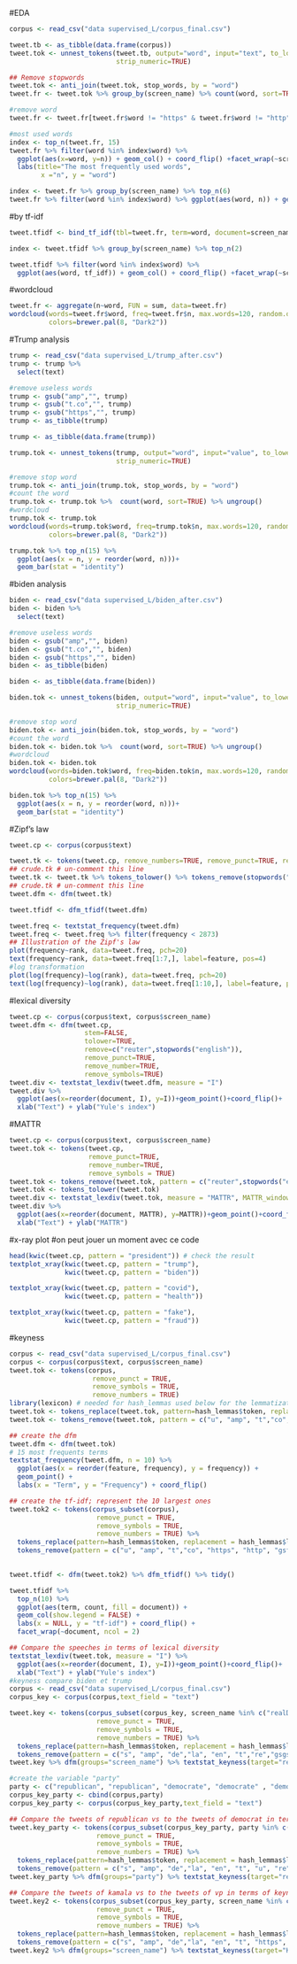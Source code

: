 #EDA

```r
corpus <- read_csv("data supervised_L/corpus_final.csv")

tweet.tb <- as_tibble(data.frame(corpus))
tweet.tok <- unnest_tokens(tweet.tb, output="word", input="text", to_lower=TRUE, strip_punct=TRUE, 
                           strip_numeric=TRUE)

## Remove stopwords 
tweet.tok <- anti_join(tweet.tok, stop_words, by = "word")
tweet.fr <- tweet.tok %>% group_by(screen_name) %>% count(word, sort=TRUE) %>% ungroup()

#remove word
tweet.fr <- tweet.fr[tweet.fr$word != "https" & tweet.fr$word != "http" & tweet.fr$word != "amp" & tweet.fr$word != "fe", ]  

#most used words
index <- top_n(tweet.fr, 15)
tweet.fr %>% filter(word %in% index$word) %>% 
  ggplot(aes(x=word, y=n)) + geom_col() + coord_flip() +facet_wrap(~screen_name, ncol = 2)+
  labs(title="The most frequently used words",
        x ="n", y = "word")

index <- tweet.fr %>% group_by(screen_name) %>% top_n(6)
tweet.fr %>% filter(word %in% index$word) %>% ggplot(aes(word, n)) + geom_col() + coord_flip() +facet_wrap(~screen_name, ncol = 2)
```
#by tf-idf
```r
tweet.tfidf <- bind_tf_idf(tbl=tweet.fr, term=word, document=screen_name, n=n)

index <- tweet.tfidf %>% group_by(screen_name) %>% top_n(2)

tweet.tfidf %>% filter(word %in% index$word) %>% 
  ggplot(aes(word, tf_idf)) + geom_col() + coord_flip() +facet_wrap(~screen_name, ncol = 2)
```
#wordcloud
```r
tweet.fr <- aggregate(n~word, FUN = sum, data=tweet.fr)
wordcloud(words=tweet.fr$word, freq=tweet.fr$n, max.words=120, random.order=FALSE, rot.per=0.35, 
          colors=brewer.pal(8, "Dark2")) 
```
#Trump analysis
```r
trump <- read_csv("data supervised_L/trump_after.csv")
trump <- trump %>% 
  select(text)

#remove useless words
trump <- gsub("amp","", trump)
trump <- gsub("t.co","", trump)
trump <- gsub("https","", trump)
trump <- as_tibble(trump)

trump <- as_tibble(data.frame(trump))

trump.tok <- unnest_tokens(trump, output="word", input="value", to_lower=TRUE, strip_punct=TRUE, 
                           strip_numeric=TRUE)

#remove stop word
trump.tok <- anti_join(trump.tok, stop_words, by = "word")
#count the word
trump.tok <- trump.tok %>%  count(word, sort=TRUE) %>% ungroup()
#wordcloud
trump.tok <- trump.tok 
wordcloud(words=trump.tok$word, freq=trump.tok$n, max.words=120, random.order=FALSE, rot.per=0.35, 
          colors=brewer.pal(8, "Dark2"))

trump.tok %>% top_n(15) %>% 
  ggplot(aes(x = n, y = reorder(word, n)))+
  geom_bar(stat = "identity")
```
#biden analysis
```r
biden <- read_csv("data supervised_L/biden_after.csv")
biden <- biden %>% 
  select(text)

#remove useless words
biden <- gsub("amp","", biden)
biden <- gsub("t.co","", biden)
biden <- gsub("https","", biden)
biden <- as_tibble(biden)

biden <- as_tibble(data.frame(biden))

biden.tok <- unnest_tokens(biden, output="word", input="value", to_lower=TRUE, strip_punct=TRUE, 
                           strip_numeric=TRUE)

#remove stop word
biden.tok <- anti_join(biden.tok, stop_words, by = "word")
#count the word
biden.tok <- biden.tok %>%  count(word, sort=TRUE) %>% ungroup()
#wordcloud
biden.tok <- biden.tok 
wordcloud(words=biden.tok$word, freq=biden.tok$n, max.words=120, random.order=FALSE, rot.per=0.35, 
          colors=brewer.pal(8, "Dark2"))

biden.tok %>% top_n(15) %>% 
  ggplot(aes(x = n, y = reorder(word, n)))+
  geom_bar(stat = "identity")
```


#Zipf's law
```r
tweet.cp <- corpus(corpus$text)

tweet.tk <- tokens(tweet.cp, remove_numbers=TRUE, remove_punct=TRUE, remove_symbols=TRUE, remove_separators=TRUE)
## crude.tk # un-comment this line
tweet.tk <- tweet.tk %>% tokens_tolower() %>% tokens_remove(stopwords("english")) %>% tokens_remove(c("amp", "can"))
## crude.tk # un-comment this line
tweet.dfm <- dfm(tweet.tk)

tweet.tfidf <- dfm_tfidf(tweet.dfm)

tweet.freq <- textstat_frequency(tweet.dfm)
tweet.freq <- tweet.freq %>% filter(frequency < 2873)
## Illustration of the Zipf's law
plot(frequency~rank, data=tweet.freq, pch=20)
text(frequency~rank, data=tweet.freq[1:7,], label=feature, pos=4)
#log transformation
plot(log(frequency)~log(rank), data=tweet.freq, pch=20)
text(log(frequency)~log(rank), data=tweet.freq[1:10,], label=feature, pos=4)
```
#lexical diversity
```r
tweet.cp <- corpus(corpus$text, corpus$screen_name)
tweet.dfm <- dfm(tweet.cp,
                   stem=FALSE,
                   tolower=TRUE,
                   remove=c("reuter",stopwords("english")),
                   remove_punct=TRUE,
                   remove_number=TRUE,
                   remove_symbols=TRUE)
tweet.div <- textstat_lexdiv(tweet.dfm, measure = "I")
tweet.div %>% 
  ggplot(aes(x=reorder(document, I), y=I))+geom_point()+coord_flip()+
  xlab("Text") + ylab("Yule's index")
```
#MATTR
```r
tweet.cp <- corpus(corpus$text, corpus$screen_name)
tweet.tok <- tokens(tweet.cp,
                    remove_punct=TRUE,
                    remove_number=TRUE,
                    remove_symbols = TRUE)
tweet.tok <- tokens_remove(tweet.tok, pattern = c("reuter",stopwords("english")))
tweet.tok <- tokens_tolower(tweet.tok)
tweet.div <- textstat_lexdiv(tweet.tok, measure = "MATTR", MATTR_window = 10)
tweet.div %>% 
  ggplot(aes(x=reorder(document, MATTR), y=MATTR))+geom_point()+coord_flip()+
  xlab("Text") + ylab("MATTR")
```
#x-ray plot
#on peut jouer un moment avec ce code 
```r
head(kwic(tweet.cp, pattern = "president")) # check the result
textplot_xray(kwic(tweet.cp, pattern = "trump"),
              kwic(tweet.cp, pattern = "biden"))

textplot_xray(kwic(tweet.cp, pattern = "covid"),
              kwic(tweet.cp, pattern = "health"))

textplot_xray(kwic(tweet.cp, pattern = "fake"),
              kwic(tweet.cp, pattern = "fraud"))
```

#keyness
```r
corpus <- read_csv("data supervised_L/corpus_final.csv")
corpus <- corpus(corpus$text, corpus$screen_name)
tweet.tok <- tokens(corpus,
                     remove_punct = TRUE,
                     remove_symbols = TRUE,
                     remove_numbers = TRUE)
library(lexicon) # needed for hash_lemmas used below for the lemmatization
tweet.tok <- tokens_replace(tweet.tok, pattern=hash_lemmas$token, replacement = hash_lemmas$lemma)
tweet.tok <- tokens_remove(tweet.tok, pattern = c("u", "amp", "t","co", "https", stopwords("english"))) 

## create the dfm
tweet.dfm <- dfm(tweet.tok)
# 15 most frequents terms
textstat_frequency(tweet.dfm, n = 10) %>% 
  ggplot(aes(x = reorder(feature, frequency), y = frequency)) +
  geom_point() +
  labs(x = "Term", y = "Frequency") + coord_flip()

## create the tf-idf; represent the 10 largest ones
tweet.tok2 <- tokens(corpus_subset(corpus),
                      remove_punct = TRUE,
                      remove_symbols = TRUE,
                      remove_numbers = TRUE) %>%  
  tokens_replace(pattern=hash_lemmas$token, replacement = hash_lemmas$lemma) %>% 
  tokens_remove(pattern = c("u", "amp", "t","co", "https", "http", "gsfsghkmdm", "eoxt", stopwords("english")))
  

tweet.tfidf <- dfm(tweet.tok2) %>% dfm_tfidf() %>% tidy()

tweet.tfidf %>%
  top_n(10) %>% 
  ggplot(aes(term, count, fill = document)) +
  geom_col(show.legend = FALSE) +
  labs(x = NULL, y = "tf-idf") + coord_flip() + 
  facet_wrap(~document, ncol = 2)

## Compare the speeches in terms of lexical diversity
textstat_lexdiv(tweet.tok, measure = "I") %>% 
  ggplot(aes(x=reorder(document, I), y=I))+geom_point()+coord_flip()+
  xlab("Text") + ylab("Yule's index")
#keyness compare biden et trump
corpus <- read_csv("data supervised_L/corpus_final.csv")
corpus_key <- corpus(corpus,text_field = "text")

tweet.key <- tokens(corpus_subset(corpus_key, screen_name %in% c("realDonaldTrump", "JoeBiden")),
                      remove_punct = TRUE,
                      remove_symbols = TRUE,
                      remove_numbers = TRUE) %>%
  tokens_replace(pattern=hash_lemmas$token, replacement = hash_lemmas$lemma) %>%
  tokens_remove(pattern = c("s", "amp", "de","la", "en", "t","re","gsgsgh", stopwords("english")))
tweet.key %>% dfm(groups="screen_name") %>% textstat_keyness(target="realDonaldTrump") %>% textplot_keyness()

#create the variable "party"
party <- c("republican", "republican", "democrate", "democrate" , "democrate", "democrate")
corpus_key_party <- cbind(corpus,party)
corpus_key_party <- corpus(corpus_key_party,text_field = "text")

## Compare the tweets of republican vs to the tweets of democrat in terms of keyness
tweet.key_party <- tokens(corpus_subset(corpus_key_party, party %in% c("democrate", "republican")),
                      remove_punct = TRUE,
                      remove_symbols = TRUE,
                      remove_numbers = TRUE) %>%
  tokens_replace(pattern=hash_lemmas$token, replacement = hash_lemmas$lemma) %>%
  tokens_remove(pattern = c("s", "amp", "de","la", "en", "t", "u", "re", "http", stopwords("english")))
tweet.key_party %>% dfm(groups="party") %>% textstat_keyness(target="republican") %>% textplot_keyness()

## Compare the tweets of kamala vs to the tweets of vp in terms of keyness
tweet.key2 <- tokens(corpus_subset(corpus_key_party, screen_name %in% c("KamalaHarris", "VP")),
                      remove_punct = TRUE,
                      remove_symbols = TRUE,
                      remove_numbers = TRUE) %>%
  tokens_replace(pattern=hash_lemmas$token, replacement = hash_lemmas$lemma) %>%
  tokens_remove(pattern = c("s", "amp", "de","la", "en", "t", "https", stopwords("english")))
tweet.key2 %>% dfm(groups="screen_name") %>% textstat_keyness(target="KamalaHarris") %>% textplot_keyness()


```